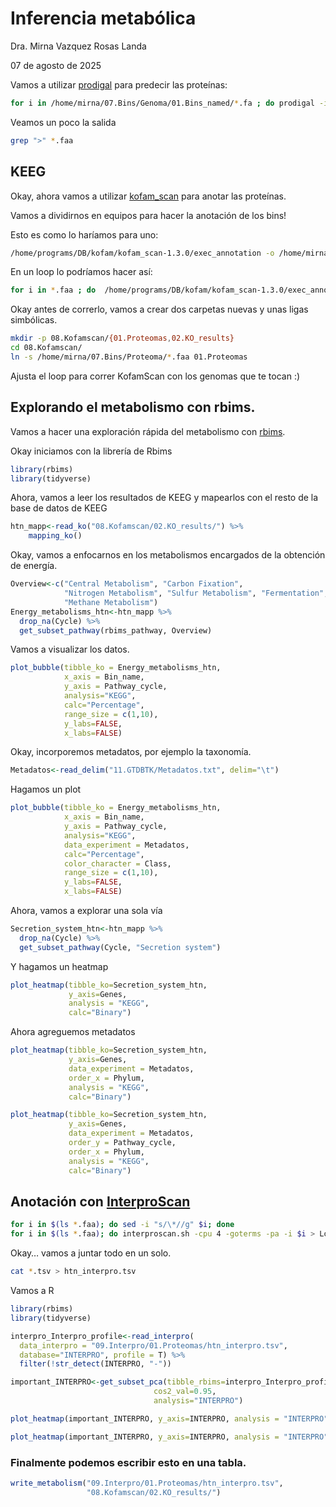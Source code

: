 # Inferencia metabólica

Dra. Mirna Vazquez Rosas Landa

07 de agosto de 2025


Vamos a utilizar [prodigal](https://github.com/hyattpd/Prodigal) para predecir las proteínas:

```bash
for i in /home/mirna/07.Bins/Genoma/01.Bins_named/*.fa ; do prodigal -i $i -o $i.txt -a $i.faa ; done
```

Veamos un poco la salida

```bash
grep ">" *.faa
```

## KEEG

Okay, ahora vamos a utilizar [kofam_scan](https://github.com/takaram/kofam_scan) para anotar las proteínas.

Vamos a dividirnos en equipos para hacer la anotación de los bins!

Esto es como lo haríamos para uno:

```bash
/home/programs/DB/kofam/kofam_scan-1.3.0/exec_annotation -o /home/mirna/08.Kofamscan/htn_bins_63.fa.faa.txt /home/mirna/07.Bins/Proteoma/htn_bins_63.fa.faa  --report-unannotated  --cpu 4
```

En un loop lo podríamos hacer así: 

```bash
for i in *.faa ; do  /home/programs/DB/kofam/kofam_scan-1.3.0/exec_annotation -o /home/mirna/08.Kofamscan/$i.txt $i  --report-unannotated  --cpu 4; done
```

Okay antes de correrlo, vamos a crear dos carpetas nuevas y unas ligas simbólicas.

```bash
mkdir -p 08.Kofamscan/{01.Proteomas,02.KO_results}
cd 08.Kofamscan/
ln -s /home/mirna/07.Bins/Proteoma/*.faa 01.Proteomas 
```

Ajusta el loop para correr KofamScan con los genomas que te tocan :)

## Explorando el metabolismo con rbims.

Vamos a hacer una exploración rápida del metabolismo con [rbims](https://mirnavazquez.github.io/RbiMs/index.html).

Okay iniciamos con la librería de Rbims

```r
library(rbims)
library(tidyverse)
```

Ahora, vamos a leer los resultados de KEEG y mapearlos con el resto de la base de datos de KEEG

```r
htn_mapp<-read_ko("08.Kofamscan/02.KO_results/") %>%
    mapping_ko()
```

Okay, vamos a enfocarnos en los metabolismos encargados de la obtención de energía. 

```r
Overview<-c("Central Metabolism", "Carbon Fixation", 
            "Nitrogen Metabolism", "Sulfur Metabolism", "Fermentation", 
            "Methane Metabolism")
Energy_metabolisms_htn<-htn_mapp %>%
  drop_na(Cycle) %>%
  get_subset_pathway(rbims_pathway, Overview) 
```

Vamos a visualizar los datos.

```r
plot_bubble(tibble_ko = Energy_metabolisms_htn,
            x_axis = Bin_name, 
            y_axis = Pathway_cycle,
            analysis="KEGG",
            calc="Percentage",
            range_size = c(1,10),
            y_labs=FALSE,
            x_labs=FALSE)  
```

Okay, incorporemos metadatos, por ejemplo la taxonomía. 

```r
Metadatos<-read_delim("11.GTDBTK/Metadatos.txt", delim="\t")
```

Hagamos un plot

```r
plot_bubble(tibble_ko = Energy_metabolisms_htn,
            x_axis = Bin_name, 
            y_axis = Pathway_cycle,
            analysis="KEGG",
            data_experiment = Metadatos,
            calc="Percentage",
            color_character = Class,
            range_size = c(1,10),
            y_labs=FALSE,
            x_labs=FALSE) 
```

Ahora, vamos a explorar una sola vía

```r
Secretion_system_htn<-htn_mapp %>%
  drop_na(Cycle) %>%
  get_subset_pathway(Cycle, "Secretion system")
```

Y hagamos un heatmap

```r
plot_heatmap(tibble_ko=Secretion_system_htn, 
             y_axis=Genes,
             analysis = "KEGG",
             calc="Binary")
```

Ahora agreguemos metadatos

```r
plot_heatmap(tibble_ko=Secretion_system_htn, 
             y_axis=Genes,
             data_experiment = Metadatos,
             order_x = Phylum,
             analysis = "KEGG",
             calc="Binary")
```

```r
plot_heatmap(tibble_ko=Secretion_system_htn, 
             y_axis=Genes,
             data_experiment = Metadatos,
             order_y = Pathway_cycle,
             order_x = Phylum,
             analysis = "KEGG",
             calc="Binary")
```

## Anotación con [InterproScan](https://interproscan-docs.readthedocs.io/en/latest/)

```bash
for i in $(ls *.faa); do sed -i "s/\*//g" $i; done
for i in $(ls *.faa); do interproscan.sh -cpu 4 -goterms -pa -i $i > Log_Interpro_Scan_$i.txt; done 
```

Okay... vamos a juntar todo en un solo.

```bash
cat *.tsv > htn_interpro.tsv
```

Vamos a R

```r
library(rbims)
library(tidyverse)
```

```r
interpro_Interpro_profile<-read_interpro(
  data_interpro = "09.Interpro/01.Proteomas/htn_interpro.tsv", 
  database="INTERPRO", profile = T) %>%
  filter(!str_detect(INTERPRO, "-"))
```

```r
important_INTERPRO<-get_subset_pca(tibble_rbims=interpro_Interpro_profile, 
                                cos2_val=0.95,
                                analysis="INTERPRO")
```

```r
plot_heatmap(important_INTERPRO, y_axis=INTERPRO, analysis = "INTERPRO", distance = T)

```

```r
plot_heatmap(important_INTERPRO, y_axis=INTERPRO, analysis = "INTERPRO", distance = F)
```

### Finalmente podemos escribir esto en una tabla.

```r
write_metabolism("09.Interpro/01.Proteomas/htn_interpro.tsv", 
                 "08.Kofamscan/02.KO_results/")
```


